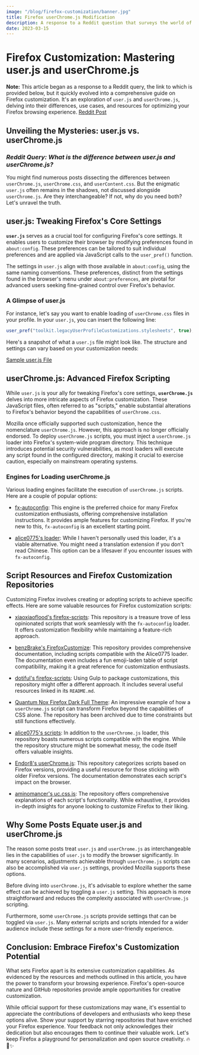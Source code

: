 ```yaml
---
image: "/blog/firefox-customization/banner.jpg"
title: Firefox userChrome.js Modification
description: A response to a Reddit question that surveys the world of Firefox userChrome.js customization which I have spent way too much time on.
date: 2023-03-15
---
```

# Firefox Customization: Mastering user.js and userChrome.js

**Note:** This article began as a response to a Reddit query, the link to which is provided below, but it quickly evolved into a comprehensive guide on Firefox customization. It's an exploration of `user.js` and `userChrome.js`, delving into their differences, use cases, and resources for optimizing your Firefox browsing experience. [Reddit Post](https://www.reddit.com/r/FirefoxCSS/comments/x04k1b/what_is_the_difference_between_userjs_and/)

## Unveiling the Mysteries: user.js vs. userChrome.js

### *Reddit Query: What is the difference between user.js and userChrome.js?*

You might find numerous posts dissecting the differences between `userChrome.js`, `userChrome.css`, and `userContent.css`. But the enigmatic `user.js` often remains in the shadows, not discussed alongside `userChrome.js`. Are they interchangeable? If not, why do you need both? Let's unravel the truth.

## user.js: Tweaking Firefox's Core Settings

**`user.js`** serves as a crucial tool for configuring Firefox's core settings. It enables users to customize their browser by modifying preferences found in `about:config`. These preferences can be tailored to suit individual preferences and are applied via JavaScript calls to the `user_pref()` function.

The settings in `user.js` align with those available in `about:config`, using the same naming conventions. These preferences, distinct from the settings found in the browser's menu under `about:preferences`, are pivotal for advanced users seeking fine-grained control over Firefox's behavior.

### A Glimpse of user.js

For instance, let's say you want to enable loading of `userChrome.css` files in your profile. In your `user.js`, you can insert the following line:
```javascript
user_pref("toolkit.legacyUserProfileCustomizations.stylesheets", true);
```

Here's a snapshot of what a `user.js` file might look like. The structure and settings can vary based on your customization needs:

[Sample user.js File](https://github.com/Thomashighbaugh/firefox/blob/master/user.js)

## userChrome.js: Advanced Firefox Scripting

While `user.js` is your ally for tweaking Firefox's core settings, **`userChrome.js`** delves into more intricate aspects of Firefox customization. These JavaScript files, often referred to as "scripts," enable substantial alterations to Firefox's behavior beyond the capabilities of `userChrome.css`.

Mozilla once officially supported such customization, hence the nomenclature `userChrome.js`. However, this approach is no longer officially endorsed. To deploy `userChrome.js` scripts, you must inject a `userChrome.js` loader into Firefox's system-wide program directory. This technique introduces potential security vulnerabilities, as most loaders will execute any script found in the configured directory, making it crucial to exercise caution, especially on mainstream operating systems.

### Engines for Loading userChrome.js

Various loading engines facilitate the execution of `userChrome.js` scripts. Here are a couple of popular options:

- [fx-autoconfig](https://github.com/MrOtherGuy/fx-autoconfig): This engine is the preferred choice for many Firefox customization enthusiasts, offering comprehensive installation instructions. It provides ample features for customizing Firefox. If you're new to this, `fx-autoconfig` is an excellent starting point.

- [alice0775's loader](https://github.com/alice0775/userChrome.js): While I haven't personally used this loader, it's a viable alternative. You might need a translation extension if you don't read Chinese. This option can be a lifesaver if you encounter issues with `fx-autoconfig`.

## Script Resources and Firefox Customization Repositories

Customizing Firefox involves creating or adopting scripts to achieve specific effects. Here are some valuable resources for Firefox customization scripts:

- [xiaoxiaoflood's firefox-scripts](https://github.com/xiaoxiaoflood/firefox-scripts): This repository is a treasure trove of less opinionated scripts that work seamlessly with the `fx-autoconfig` loader. It offers customization flexibility while maintaining a feature-rich approach.

- [benzBrake's FirefoxCustomize](https://github.com/benzBrake/FirefoxCustomize): This repository provides comprehensive documentation, including scripts compatible with the Alice0775 loader. The documentation even includes a fun emoji-laden table of script compatibility, making it a great reference for customization enthusiasts.

- [dotiful's firefox-scripts](https://github.com/dotiful/firefox-scripts): Using Gulp to package customizations, this repository might offer a different approach. It includes several useful resources linked in its `README.md`.

- [Quantum Nox Firefox Dark Full Theme](https://github.com/Izheil/Quantum-Nox-Firefox-Dark-Full-Theme): An impressive example of how a `userChrome.js` script can transform Firefox beyond the capabilities of CSS alone. The repository has been archived due to time constraints but still functions effectively.

- [alice0775's scripts](https://github.com/alice0775/userChrome.js): In addition to the `userChrome.js` loader, this repository boasts numerous scripts compatible with the engine. While the repository structure might be somewhat messy, the code itself offers valuable insights.

- [Endor8's userChrome.js](https://github.com/Endor8/userChrome.js): This repository categorizes scripts based on Firefox versions, providing a useful resource for those sticking with older Firefox versions. The documentation demonstrates each script's impact on the browser.

- [aminomancer's uc.css.js](https://github.com/aminomancer/uc.css.js): The repository offers comprehensive explanations of each script's functionality. While exhaustive, it provides in-depth insights for anyone looking to customize Firefox to their liking.

## Why Some Posts Equate user.js and userChrome.js

The reason some posts treat `user.js` and `userChrome.js` as interchangeable lies in the capabilities of `user.js` to modify the browser significantly. In many scenarios, adjustments achievable through `userChrome.js` scripts can also be accomplished via `user.js` settings, provided Mozilla supports these options.

Before diving into `userChrome.js`, it's advisable to explore whether the same effect can be achieved by toggling a `user.js` setting. This approach is more straightforward and reduces the complexity associated with `userChrome.js` scripting.

Furthermore, some `userChrome.js` scripts provide settings that can be toggled via `user.js`. Many external scripts and scripts intended for a wider audience include these settings for a more user-friendly experience.

## Conclusion: Embrace Firefox's Customization Potential

What sets Firefox apart is its extensive customization capabilities. As evidenced by the resources and methods outlined in this article, you have the power to transform your browsing experience. Firefox's open-source nature and GitHub repositories provide ample opportunities for creative customization.

While official support for these customizations may wane, it's essential to appreciate the contributions of developers and enthusiasts who keep these options alive. Show your support by starring repositories that have enriched your Firefox experience. Your feedback not only acknowledges their dedication but also encourages them to continue their valuable work. Let's keep Firefox a playground for personalization and open source creativity. 🔥🦊✨
